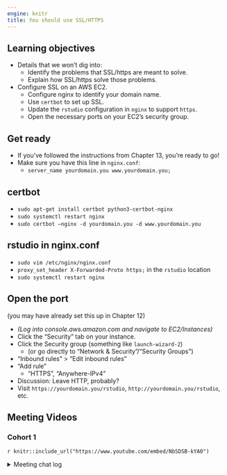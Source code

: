 ```yaml
---
engine: knitr
title: You should use SSL/HTTPS
---
```


## Learning objectives

-   Details that we won't dig into:
    -   Identify the problems that SSL/https are meant to solve.
    -   Explain how SSL/https solve those problems.
-   Configure SSL on an AWS EC2.
    -   Configure nginx to identify your domain name.
    -   Use `certbot` to set up SSL.
    -   Update the `rstudio` configuration in `nginx` to support `https`.
    -   Open the necessary ports on your EC2's security group.

## Get ready {-}

-   If you've followed the instructions from Chapter 13, you're ready to go!
-   Make sure you have this line in `nginx.conf`: 
    -   `server_name yourdomain.you www.yourdomain.you;`

## certbot {-}

-   `sudo apt-get install certbot python3-certbot-nginx`
-   `sudo systemctl restart nginx`
-   `sudo certbot –nginx -d yourdomain.you -d www.yourdomain.you`

## rstudio in nginx.conf {-}

-   `sudo vim /etc/nginx/nginx.conf`
-   `proxy_set_header X-Forwarded-Proto https;` in the `rstudio` location
-   `sudo systemctl restart nginx`

## Open the port {-}

(you may have already set this up in Chapter 12)

-   *(Log into console.aws.amazon.com and navigate to EC2/Instances)*
-   Click the "Security" tab on your instance.
-   Click the Security group (something like `launch-wizard-2`)
    -   (or go directly to "Network & Security"/"Security Groups")
-   "Inbound rules" > "Edit inbound rules"
-   "Add rule"
    -   "HTTPS", "Anywhere-IPv4"
-   Discussion: Leave HTTP, probably?
-   Visit `https://yourdomain.you/rstudio`, `http://yourdomain.you/rstudio`, etc.


## Meeting Videos {-}

### Cohort 1 {-}

`r knitr::include_url("https://www.youtube.com/embed/NbSDSB-kYA0")`

<details>
<summary> Meeting chat log </summary>

```
00:21:29	novica nakov: it's more fun with more than one key :)
00:22:45	novica nakov: no you copied in your local folder
00:28:28	Tinashe Tapera: ssh-copy-id: https://www.ssh.com/academy/ssh/copy-id
00:41:20	Gus Lipkin: There’s a gui Docker image available for nginx that makes things easier (or more complicated depending on how you feel): https://nginxproxymanager.com/
00:43:09	Tinashe Tapera: This is really nice
00:51:45	Ahmed: pretty cool!
```
</details>
